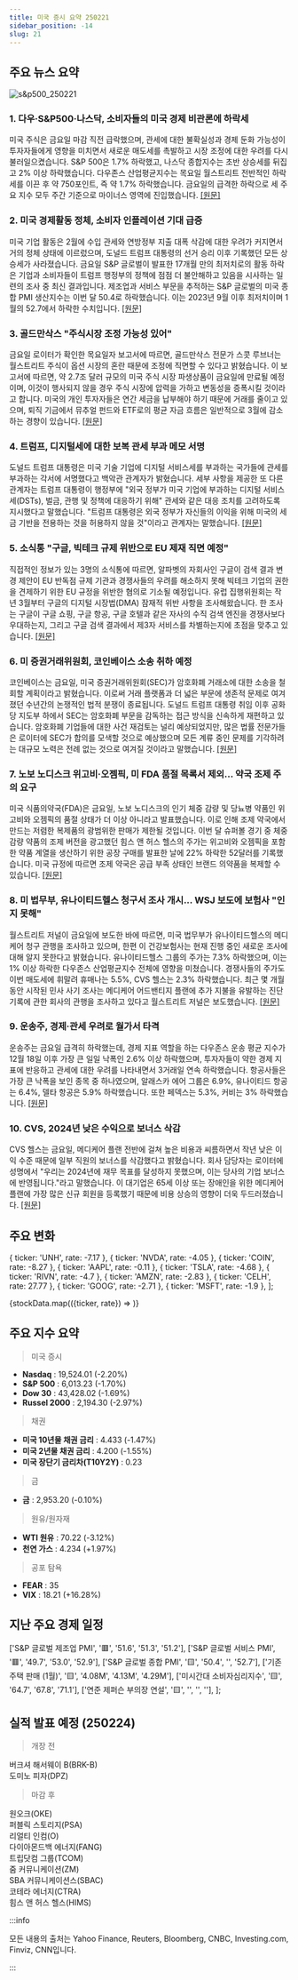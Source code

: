 ```yaml
---
title: 미국 증시 요약 250221
sidebar_position: -14
slug: 21
---
```


## 주요 뉴스 요약

![s&p500_250221](/map/250221.png)

### 1. **다우·S&P500·나스닥, 소비자들의 미국 경제 비관론에 하락세**

미국 주식은 금요일 마감 직전 급락했으며, 관세에 대한 불확실성과 경제 둔화 가능성이 투자자들에게 영향을 미치면서 새로운 매도세를 촉발하고 시장 조정에 대한 우려를 다시 불러일으켰습니다. S&P 500은 1.7% 하락했고, 나스닥 종합지수는 초반 상승세를 뒤집고 2% 이상 하락했습니다. 다우존스 산업평균지수는 목요일 월스트리트 전반적인 하락세를 이끈 후 약 750포인트, 즉 약 1.7% 하락했습니다. 금요일의 급격한 하락으로 세 주요 지수 모두 주간 기준으로 마이너스 영역에 진입했습니다. [[원문]](https://finance.yahoo.com/news/live/stock-market-today-dow-sp-500-nasdaq-sink-as-consumers-start-to-sour-on-us-economy-143049685.html)

### 2. **미국 경제활동 정체, 소비자 인플레이션 기대 급증**

미국 기업 활동은 2월에 수입 관세와 연방정부 지출 대폭 삭감에 대한 우려가 커지면서 거의 정체 상태에 이르렀으며, 도널드 트럼프 대통령의 선거 승리 이후 기록했던 모든 상승세가 사라졌습니다. 금요일 S&P 글로벌이 발표한 17개월 만의 최저치로의 활동 하락은 기업과 소비자들이 트럼프 행정부의 정책에 점점 더 불안해하고 있음을 시사하는 일련의 조사 중 최신 결과입니다. 제조업과 서비스 부문을 추적하는 S&P 글로벌의 미국 종합 PMI 생산지수는 이번 달 50.4로 하락했습니다. 이는 2023년 9월 이후 최저치이며 1월의 52.7에서 하락한 수치입니다. [[원문]](https://www.reuters.com/markets/us/tariffs-federal-government-spending-cuts-restrain-us-business-activity-2025-02-21/)

### 3. **골드만삭스 "주식시장 조정 가능성 있어"**

금요일 로이터가 확인한 목요일자 보고서에 따르면, 골드만삭스 전문가 스콧 루브너는 월스트리트 주식이 옵션 시장의 혼란 때문에 조정에 직면할 수 있다고 밝혔습니다. 이 보고서에 따르면, 약 2.7조 달러 규모의 미국 주식 시장 파생상품이 금요일에 만료될 예정이며, 이것이 행사되지 않을 경우 주식 시장에 압력을 가하고 변동성을 증폭시킬 것이라고 합니다. 미국의 개인 투자자들은 연간 세금을 납부해야 하기 때문에 거래를 줄이고 있으며, 퇴직 기금에서 뮤추얼 펀드와 ETF로의 평균 자금 흐름은 일반적으로 3월에 감소하는 경향이 있습니다. [[원문]](https://www.reuters.com/markets/stock-markets-may-face-correction-says-goldman-sachs-2025-02-21/)

### 4. **트럼프, 디지털세에 대한 보복 관세 부과 메모 서명**

도널드 트럼프 대통령은 미국 기술 기업에 디지털 서비스세를 부과하는 국가들에 관세를 부과하는 각서에 서명했다고 백악관 관계자가 밝혔습니다. 세부 사항을 제공한 또 다른 관계자는 트럼프 대통령이 행정부에 "외국 정부가 미국 기업에 부과하는 디지털 서비스세(DSTs), 벌금, 관행 및 정책에 대응하기 위해" 관세와 같은 대응 조치를 고려하도록 지시했다고 말했습니다. "트럼프 대통령은 외국 정부가 자신들의 이익을 위해 미국의 세금 기반을 전용하는 것을 허용하지 않을 것"이라고 관계자는 말했습니다. [[원문]](https://www.reuters.com/world/us/trump-says-he-will-impose-retaliatory-tariffs-digital-taxes-may-come-friday-2025-02-21/)

### 5. **소식통 "구글, 빅테크 규제 위반으로 EU 제재 직면 예정"**

직접적인 정보가 있는 3명의 소식통에 따르면, 알파벳의 자회사인 구글이 검색 결과 변경 제안이 EU 반독점 규제 기관과 경쟁사들의 우려를 해소하지 못해 빅테크 기업의 권한을 견제하기 위한 EU 규정을 위반한 혐의로 기소될 예정입니다. 유럽 집행위원회는 작년 3월부터 구글의 디지털 시장법(DMA) 잠재적 위반 사항을 조사해왔습니다. 한 조사는 구글이 구글 쇼핑, 구글 항공, 구글 호텔과 같은 자사의 수직 검색 엔진을 경쟁사보다 우대하는지, 그리고 구글 검색 결과에서 제3자 서비스를 차별하는지에 초점을 맞추고 있습니다. [[원문]](https://www.reuters.com/technology/google-faces-eu-charges-breaching-dma-rules-sources-say-2025-02-21/)

### 6. **미 증권거래위원회, 코인베이스 소송 취하 예정**

코인베이스는 금요일, 미국 증권거래위원회(SEC)가 암호화폐 거래소에 대한 소송을 철회할 계획이라고 밝혔습니다. 이로써 거래 플랫폼과 더 넓은 부문에 생존적 문제로 여겨졌던 수년간의 논쟁적인 법적 분쟁이 종료됩니다. 도널드 트럼프 대통령 취임 이후 공화당 지도부 하에서 SEC는 암호화폐 부문을 감독하는 접근 방식을 신속하게 재편하고 있습니다. 암호화폐 기업들에 대한 사건 재검토는 널리 예상되었지만, 많은 법률 전문가들은 로이터에 SEC가 합의를 모색할 것으로 예상했으며 모든 계류 중인 문제를 기각하려는 대규모 노력은 전례 없는 것으로 여겨질 것이라고 말했습니다. [[원문]](https://www.reuters.com/technology/us-securities-regulator-drop-lawsuit-against-coinbase-exchange-says-2025-02-21/)

### 7. **노보 노디스크 위고비·오젬픽, 미 FDA 품절 목록서 제외... 약국 조제 주의 요구**

미국 식품의약국(FDA)은 금요일, 노보 노디스크의 인기 체중 감량 및 당뇨병 약품인 위고비와 오젬픽의 품절 상태가 더 이상 아니라고 발표했습니다. 이로 인해 조제 약국에서 만드는 저렴한 복제품의 광범위한 판매가 제한될 것입니다. 이번 달 슈퍼볼 경기 중 체중 감량 약품의 조제 버전을 광고했던 힘스 앤 허스 헬스의 주가는 위고비와 오젬픽을 포함한 약품 계열을 생산하기 위한 공장 구매를 발표한 날에 22% 하락한 52달러를 기록했습니다. 미국 규정에 따르면 조제 약국은 공급 부족 상태인 브랜드 의약품을 복제할 수 있습니다. [[원문]](https://www.reuters.com/business/healthcare-pharmaceuticals/us-fda-says-shortage-novos-weight-loss-drug-resolved-2025-02-21/)

### 8. **미 법무부, 유나이티드헬스 청구서 조사 개시... WSJ 보도에 보험사 "인지 못해"**

월스트리트 저널이 금요일에 보도한 바에 따르면, 미국 법무부가 유나이티드헬스의 메디케어 청구 관행을 조사하고 있으며, 한편 이 건강보험사는 현재 진행 중인 새로운 조사에 대해 알지 못한다고 밝혔습니다. 유나이티드헬스 그룹의 주가는 7.3% 하락했으며, 이는 1% 이상 하락한 다우존스 산업평균지수 전체에 영향을 미쳤습니다. 경쟁사들의 주가도 이번 매도세에 휘말려 휴매나는 5.5%, CVS 헬스는 2.3% 하락했습니다. 최근 몇 개월 동안 시작된 민사 사기 조사는 메디케어 어드밴티지 플랜에 추가 지불을 유발하는 진단 기록에 관한 회사의 관행을 조사하고 있다고 월스트리트 저널은 보도했습니다. [[원문]](https://www.reuters.com/business/healthcare-pharmaceuticals/doj-investigates-medicare-billing-practices-unitedhealth-wsj-reports-2025-02-21/)

### 9. **운송주, 경제·관세 우려로 월가서 타격**

운송주는 금요일 급격히 하락했는데, 경제 지표 역할을 하는 다우존스 운송 평균 지수가 12월 18일 이후 가장 큰 일일 낙폭인 2.6% 이상 하락했으며, 투자자들이 약한 경제 지표에 반응하고 관세에 대한 우려를 나타내면서 3거래일 연속 하락했습니다. 항공사들은 가장 큰 낙폭을 보인 종목 중 하나였으며, 알래스카 에어 그룹은 6.9%, 유나이티드 항공는 6.4%, 델타 항공은 5.9% 하락했습니다. 또한 페덱스는 5.3%, 커비는 3% 하락했습니다. [[원문]](https://www.reuters.com/markets/us/transport-stocks-take-hit-wall-street-economic-tariff-fears-2025-02-21/)

### 10. **CVS, 2024년 낮은 수익으로 보너스 삭감**

CVS 헬스는 금요일, 메디케어 플랜 전반에 걸쳐 높은 비용과 씨름하면서 작년 낮은 이익 수준 때문에 일부 직원의 보너스를 삭감했다고 밝혔습니다. 회사 담당자는 로이터에 성명에서 "우리는 2024년에 재무 목표를 달성하지 못했으며, 이는 당사의 기업 보너스에 반영됩니다."라고 말했습니다. 이 대기업은 65세 이상 또는 장애인을 위한 메디케어 플랜에 가장 많은 신규 회원을 등록했기 때문에 비용 상승의 영향이 더욱 두드러졌습니다. [[원문]](https://www.reuters.com/business/healthcare-pharmaceuticals/cvs-cuts-bonuses-after-low-profit-levels-2024-2025-02-21/)

## 주요 변화

  { ticker: 'UNH', rate: -7.17 },
  { ticker: 'NVDA', rate: -4.05 },
  { ticker: 'COIN', rate: -8.27 },
  { ticker: 'AAPL', rate: -0.11 },
  { ticker: 'TSLA', rate: -4.68 },
  { ticker: 'RIVN', rate: -4.7 },
  { ticker: 'AMZN', rate: -2.83 },
  { ticker: 'CELH', rate: 27.77 },
  { ticker: 'GOOG', rate: -2.71 },
  { ticker: 'MSFT', rate: -1.9 },
];

{stockData.map(({ticker, rate}) => <StockCardMini key={ticker} ticker={ticker} rate={rate}></StockCardMini>)}

## 주요 지수 요약

> 미국 증시

- **Nasdaq** : 19,524.01 (-2.20%)
- **S&P 500** : 6,013.23 (-1.70%)
- **Dow 30** : 43,428.02 (-1.69%)
- **Russel 2000** : 2,194.30 (-2.97%)

> 채권

- **미국 10년물 채권 금리** : 4.433 (-1.47%)
- **미국 2년물 채권 금리** : 4.200 (-1.55%)
- **미국 장단기 금리차(T10Y2Y)** : 0.23

> 금

- **금** : 2,953.20 (-0.10%)

> 원유/원자재

- **WTI 원유** : 70.22 (-3.12%)
- **천연 가스** : 4.234 (+1.97%)

> 공포 탐욕

- **FEAR** : 35
- **VIX** : 18.21 (+16.28%)

## 지난 주요 경제 일정

  ['S&P 글로벌 제조업 PMI', '🟥', '51.6', '51.3', '51.2'],
  ['S&P 글로벌 서비스 PMI', '🟥', '49.7', '53.0', '52.9'],
  ['S&P 글로벌 종합 PMI', '🟨', '50.4', '', '52.7'],
  ['기존 주택 판매 (1월)', '🟨', '4.08M', '4.13M', '4.29M'],
  ['미시간대 소비자심리지수', '🟨', '64.7', '67.8', '71.1'],
  ['연준 제퍼슨 부의장 연설', '🟨', '', '', ''],
];

<EconomicCalendar data={eventsData} />

## 실적 발표 예정 (250224)

> 개장 전

버크셔 해서웨이 B(BRK-B)  
도미노 피자(DPZ)

> 마감 후

원오크(OKE)  
퍼블릭 스토리지(PSA)  
리얼티 인컴(O)  
다이아몬드백 에너지(FANG)  
트립닷컴 그룹(TCOM)  
줌 커뮤니케이션(ZM)  
SBA 커뮤니케이션스(SBAC)  
코테라 에너지(CTRA)  
힘스 앤 허스 헬스(HIMS)

:::info

모든 내용의 출처는 Yahoo Finance, Reuters, Bloomberg, CNBC, Investing.com, Finviz, CNN입니다.

:::
